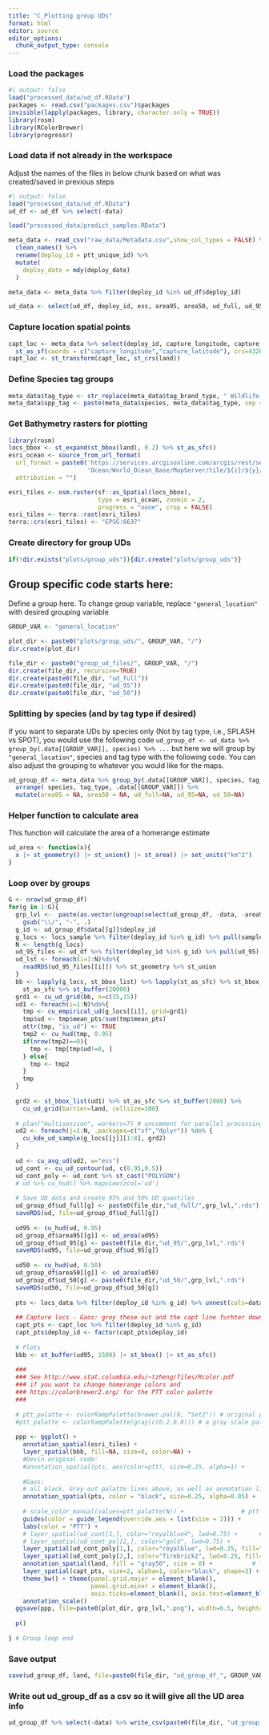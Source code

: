 ```yaml
---
title: "C_Plotting group UDs"
format: html
editor: source
editor_options: 
  chunk_output_type: console
---
```



### Load the packages

```r
#| output: false
load("processed_data/ud_df.RData")
packages <- read.csv("packages.csv")$packages
invisible(lapply(packages, library, character.only = TRUE))
library(rosm)
library(RColorBrewer)
library(progressr)
```

### Load data if not already in the workspace

Adjust the names of the files in below chunk based on what was created/saved in previous steps

```r
#| output: false
load("processed_data/ud_df.RData")
ud_df <- ud_df %>% select(-data)

load("processed_data/predict_samples.RData")

meta_data <- read_csv("raw_data/Metadata.csv",show_col_types = FALSE) %>% 
  clean_names() %>% 
  rename(deploy_id = ptt_unique_id) %>% 
  mutate(
    deploy_date = mdy(deploy_date)
  )

meta_data <- meta_data %>% filter(deploy_id %in% ud_df$deploy_id)

ud_data <- select(ud_df, deploy_id, ess, area95, area50, ud_full, ud_95, ud_50)
```

### Capture location spatial points

```r
capt_loc <- meta_data %>% select(deploy_id, capture_longitude, capture_latitude) %>% 
  st_as_sf(coords = c("capture_longitude","capture_latitude"), crs=4326)
capt_loc <- st_transform(capt_loc, st_crs(land))
```

### Define Species tag groups

```r
meta_data$tag_type <- str_replace(meta_data$tag_brand_type, " Wildlife Computers", "")
meta_data$spp_tag <- paste(meta_data$species, meta_data$tag_type, sep = " / ") 
```

### Get Bathymetry rasters for plotting

```r
library(rosm)
locs_bbox <- st_expand(st_bbox(land), 0.2) %>% st_as_sfc()
esri_ocean <- source_from_url_format(
  url_format = paste0('https://services.arcgisonline.com/arcgis/rest/services/',
                      'Ocean/World_Ocean_Base/MapServer/tile/${z}/${y}/${x}.jpeg'),
  attribution = "")

esri_tiles <- osm.raster(sf::as_Spatial(locs_bbox),
                         type = esri_ocean, zoomin = 2,
                         progress = "none", crop = FALSE)
esri_tiles <- terra::rast(esri_tiles)
terra::crs(esri_tiles) <- "EPSG:6637"
```

### Create directory for group UDs

```r
if(!dir.exists("plots/group_uds")){dir.create("plots/group_uds")}

```

## Group specific code starts here:

Define a group here. To change group variable, replace `"general_location"` with desired grouping variable

```r
GROUP_VAR <- "general_location"

plot_dir <- paste0("plots/group_uds/", GROUP_VAR, "/")
dir.create(plot_dir)

file_dir <- paste0("group_ud_files/", GROUP_VAR, "/")
dir.create(file_dir, recursive=TRUE)
dir.create(paste0(file_dir, "ud_full"))
dir.create(paste0(file_dir, "ud_95"))
dir.create(paste0(file_dir, "ud_50"))
```

### Splitting by species (and by tag type if desired)

If you want to separate UDs by species only (Not by tag type, i.e., SPLASH vs SPOT), you would use the following code `ud_group_df <- ud_data %>% group_by(.data[[GROUP_VAR]], species) %>% ...` but here we will group by `"general_location"`, species and tag type with the following code. You can also adjust the grouping to whatever you would like for the maps. 

```r
ud_group_df <- meta_data %>% group_by(.data[[GROUP_VAR]], species, tag_type) %>% nest() %>% 
  arrange( species, tag_type, .data[[GROUP_VAR]]) %>% 
  mutate(area95 = NA, area50 = NA, ud_full=NA, ud_95=NA, ud_50=NA) 

```


### Helper function to calculate area

This function will calculate the area of a homerange estimate
```r
ud_area <- function(x){
  x |> st_geometry() |> st_union() |> st_area() |> set_units("km^2")
}
```



### Loop over by groups

```r
G <- nrow(ud_group_df)
for(g in 1:G){
  grp_lvl <-  paste(as.vector(ungroup(select(ud_group_df, -data, -area95, -area50, -ud_full, -ud_95, -ud_50)[g,])[1,]), collapse="_") %>% 
    gsub("\\/", "-", .)
  g_id <- ud_group_df$data[[g]]$deploy_id
  g_locs <- locs_sample %>% filter(deploy_id %in% g_id) %>% pull(sample)
  N <- length(g_locs)
  ud_95_files <- ud_df %>% filter(deploy_id %in% g_id) %>% pull(ud_95)
  ud_lst <- foreach(i=1:N)%do%{
    readRDS(ud_95_files[[i]]) %>% st_geometry %>% st_union
  }
  bb <- lapply(g_locs, st_bbox_list) %>% lapply(st_as_sfc) %>% st_bbox_list %>% 
    st_as_sfc %>% st_buffer(20000) 
  grd1 <- cu_ud_grid(bb, n=c(15,15))
  ud1 <- foreach(i=1:N)%do%{
    tmp <- cu_empirical_ud(g_locs[[i]], grid=grd1)
    tmp$ud <- tmp$mean_pts/sum(tmp$mean_pts)
    attr(tmp, "is_ud") <- TRUE
    tmp2 <- cu_hud(tmp, 0.95)
    if(nrow(tmp2)==0){
      tmp <- tmp[tmp$ud!=0, ]
    } else{
      tmp <- tmp2
    }
    tmp
  }
  
  grd2 <- st_bbox_list(ud1) %>% st_as_sfc %>% st_buffer(2000) %>% 
    cu_ud_grid(barrier=land, cellsize=100)
  
  # plan("multisession", workers=7) # uncomment for parallel processing
  ud2 <- foreach(j=1:N, .packages=c("sf","dplyr")) %do% {
    cu_kde_ud_sample(g_locs[[j]][1:8], grd2)
  }
  
  ud <- cu_avg_ud(ud2, w="ess")
  ud_cont <- cu_ud_contour(ud, c(0.95,0.5))
  ud_cont_poly <- ud_cont %>% st_cast("POLYGON")
  # ud %>% cu_hud() %>% mapview(zcol='ud')
  
  # Save UD data and create 95% and 50% UD quantiles
  ud_group_df$ud_full[g] <- paste0(file_dir,"ud_full/",grp_lvl,".rds")
  saveRDS(ud, file=ud_group_df$ud_full[g])
  
  ud95 <- cu_hud(ud, 0.95)
  ud_group_df$area95[[g]] <- ud_area(ud95)
  ud_group_df$ud_95[g] <- paste0(file_dir,"ud_95/",grp_lvl,".rds")
  saveRDS(ud95, file=ud_group_df$ud_95[g])
  
  ud50 <- cu_hud(ud, 0.50)
  ud_group_df$area50[[g]] <- ud_area(ud50)
  ud_group_df$ud_50[g] <- paste0(file_dir,"ud_50/",grp_lvl,".rds")
  saveRDS(ud50, file=ud_group_df$ud_50[g])
  
  pts <- locs_data %>% filter(deploy_id %in% g_id) %>% unnest(cols=data) %>% st_as_sf() %>% mutate(deploy_id=factor(deploy_id))
  
  ## Capture locs - Gaos: grey these out and the capt line furhter down to eliminate capture locations
  capt_pts <- capt_loc %>% filter(deploy_id %in% g_id)
  capt_pts$deploy_id <- factor(capt_pts$deploy_id)
  
  # Plots
  bbb <- st_buffer(ud95, 1500) |> st_bbox() |> st_as_sfc()
  
  ###
  ### See http://www.stat.columbia.edu/~tzheng/files/Rcolor.pdf
  ### if you want to change homerange colors and 
  ### https://colorbrewer2.org/ for the PTT color palette
  ###
  
  # ptt_palatte <- colorRampPalette(brewer.pal(8, "Set2")) # original palette for any number of animals
  #ptt_palatte <- colorRampPalette(gray(c(0.2,0.8))) # a gray scale palette
  
  ppp <- ggplot() +
    annotation_spatial(esri_tiles) + 
    layer_spatial(bbb, fill=NA, size=0, color=NA) +
    #Devin original code: 
    #annotation_spatial(pts, aes(color=ptt), size=0.25, alpha=1) +
    
    #Gaos: 
    # all black. Grey out palatte lines above, as well as annotation line above, and use this: 
    annotation_spatial(pts, color = "black", size=0.25, alpha=0.05) + 
    
    # scale_color_manual(values=ptt_palatte(N)) +                # ptt colors
    guides(color = guide_legend(override.aes = list(size = 2))) +
    labs(color = "PTT") + 
    # layer_spatial(ud_cont[1,], color="royalblue4", lwd=0.75) +      # 95% quantile
    # layer_spatial(ud_cont_pol[2,], color="gold", lwd=0.75) +            # 50% quantile
    layer_spatial(ud_cont_poly[1,], color="royalblue", lwd=0.25, fill="royalblue", alpha=0.3) +      # 95% quantile polygon
    layer_spatial(ud_cont_poly[2,], color="firebrick2", lwd=0.25, fill="firebrick2", alpha=0.3) +    # 50% quantile polygon
    annotation_spatial(land, fill = "gray50", size = 0) +           # land
    layer_spatial(capt_pts, size=2, alpha=1, color="black", shape=3) + # capture locations see http://www.sthda.com/english/wiki/ggplot2-point-shapes to change shape
    theme_bw() + theme(panel.grid.major = element_blank(), 
                       panel.grid.minor = element_blank(),
                       axis.ticks=element_blank(), axis.text=element_blank()) +
    annotation_scale()
  ggsave(ppp, file=paste0(plot_dir, grp_lvl,".png"), width=6.5, height=4)
  
  p()
  
} # Group loop end
```

### Save output

```r
save(ud_group_df, land, file=paste0(file_dir, "ud_group_df_", GROUP_VAR, ".RData"))
```

### Write out ud_group_df as a csv so it will give all the UD area info

```r
ud_group_df %>% select(-data) %>% write_csv(paste0(file_dir, "ud_group_df_", GROUP_VAR, ".csv"))
```
